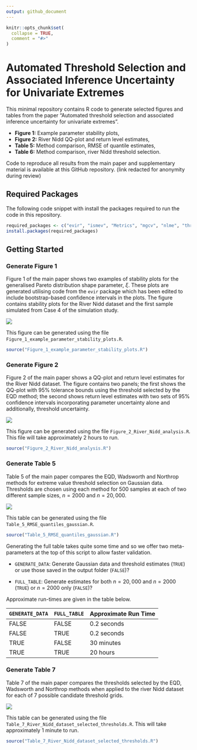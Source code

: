 ```yaml
---
output: github_document
---
```


<!-- README.md is generated from README.Rmd. Please edit that file -->

```r
knitr::opts_chunk$set(
  collapse = TRUE,
  comment = "#>"
)
```

# Automated Threshold Selection and Associated Inference Uncertainty for Univariate Extremes

This minimal repository contains R code to generate selected figures and tables from the paper "Automated threshold selection and associated inference uncertainty for univariate extremes".

- __Figure 1:__ Example parameter stability plots,
- __Figure 2:__ River Nidd QQ-plot and return level estimates,
- __Table 5:__  Method comparison, RMSE of quantile estimates,
- __Table 6:__  Method comparison, river Nidd threshold selection.

Code to reproduce all results from the main paper and supplementary material is available at this GitHub repository. (link redacted for anonymity during review)

## Required Packages

The following code snippet with install the packages required to run the code in this repository.

```r
required_packages <- c("evir", "ismev", "Metrics", "mgcv", "nlme", "threshr")
install.packages(required_packages)
```


## Getting Started 

### Generate Figure 1

Figure 1 of the main paper shows two examples of stability plots for the generalised Pareto distribution shape parameter, $\xi$. These plots are generated utilising code from the `evir` package which has been edited to include bootstrap-based confidence intervals in the plots. The figure contains stability plots for the River Nidd dataset and the first sample simulated from Case 4 of the simulation study. 

![](readme-images/figure-1.png)

This figure can be generated using the file `Figure_1_example_parameter_stability_plots.R`. 

```r
source("Figure_1_example_parameter_stability_plots.R")
```

### Generate Figure 2

Figure 2 of the main paper shows a QQ-plot and return level estimates for the River Nidd dataset. The figure contains two panels; the first shows the QQ-plot with 95% tolerance bounds using the threshold selected by the EQD method; the second shows return level estimates with two sets of 95% confidence intervals incorporating parameter uncertainty alone and additionally, threshold uncertainty. 

![](readme-images/figure-2.png)

This figure can be generated using the file `Figure_2_River_Nidd_analysis.R`. This file will take approximately 2 hours to run.

```r
source("Figure_2_River_Nidd_analysis.R")
```

### Generate Table 5

Table 5 of the main paper compares the EQD, Wadsworth and Northrop methods for extreme value threshold selection on Gaussian data. Thresholds are chosen using each method for 500 samples at each of two different sample sizes, $n = 2000$ and $n = 20,000$.

![](readme-images/table-5.png)

This table can be generated using the file `Table_5_RMSE_quantiles_gaussian.R`. 

```r
source("Table_5_RMSE_quantiles_gaussian.R")
```

Generating the full table takes quite some time and so we offer two meta-parameters at the top of this script to allow faster validation. 

- `GENERATE_DATA`: Generate Gaussian data and threshold estimates (`TRUE`) or use those saved in the output folder (`FALSE`)?

- `FULL_TABLE`: Generate estimates for both $n = 20,000$ and $n = 2000$ (`TRUE`) or $n = 2000$ only (`FALSE`)?

Approximate run-times are given in the table below. 

| `GENERATE_DATA` | `FULL_TABLE` | Approximate Run Time |
|-----------------|--------------|----------------------|
| FALSE           | FALSE        | 0.2 seconds          |
| FALSE           | TRUE         | 0.2 seconds          |
| TRUE            | FALSE        | 30 minutes           |
| TRUE            | TRUE         | 20 hours             |


### Generate Table 7

Table 7 of the main paper compares the thresholds selected by the EQD, Wadsworth and Northrop methods when applied to the river Nidd dataset for each of 7 possible candidate threshold grids. 

![](readme-images/table-7.png)

This table can be generated using the file `Table_7_River_Nidd_dataset_selected_thresholds.R`. This will take approximately 1 minute to run. 

```r
source("Table_7_River_Nidd_dataset_selected_thresholds.R")
```


